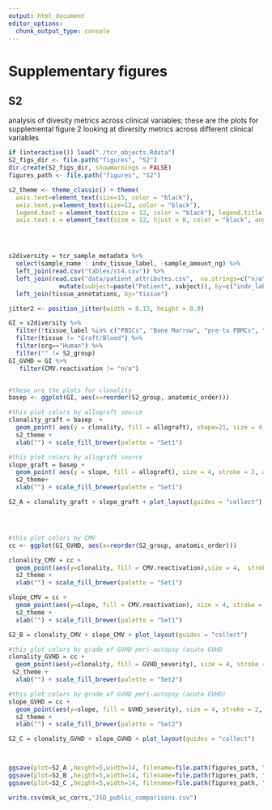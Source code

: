 ```yaml
---
output: html_document
editor_options: 
  chunk_output_type: console
---
```


# Supplementary figures
## S2

analysis of divesity metrics across clinical variables: these are the plots for supplemental figure 2 looking at diversity metrics across different clinical variables

```R
if (interactive()) load("./tcr_objects.Rdata")
S2_figs_dir <- file.path("figures", "S2")
dir.create(S2_figs_dir, showWarnings = FALSE)
figures_path <- file.path("figures", "S2")

s2_theme <- theme_classic() + theme(
  axis.text=element_text(size=15, color = "black"),
  axis.text.y=element_text(size=12, color = "black"),
  legend.text = element_text(size = 12, color = "black"), legend.title = element_text(size = 15, color = "black"), axis.title = element_text(size = 15, color = "black", face = "bold"),
  axis.text.x = element_text(size = 12, hjust = 0, color = "black", angle = -30))




s2diversity = tcr_sample_metadata %>% 
  select(sample_name : indv_tissue_label, -sample_amount_ng) %>% 
  left_join(read.csv("tables/st4.csv")) %>%
  left_join(read.csv("data/patient_attributes.csv",  na.strings=c("n/a")) %>%
              mutate(subject=paste("Patient", subject)), by=c("indv_label" = "subject")) %>%
  left_join(tissue_annotations, by="tissue")

jitter2 <- position_jitter(width = 0.15, height = 0.0)

GI = s2diversity %>%
  filter(!tissue_label %in% c("PBSCs", "Bone Marrow", "pre-tx PBMCs", "Heart", "Kidney", "mLN")) %>%
  filter(tissue != "Graft/Blood") %>% 
  filter(org=="Human") %>% 
  filter("" != S2_group)
GI_GVHD = GI %>%
   filter(CMV.reactivation != "n/a")


#these are the plots for clonality
basep <- ggplot(GI, aes(x=reorder(S2_group, anatomic_order)))

#this plot colors by allograft source
clonality_graft = basep  +
  geom_point( aes(y = clonality, fill = allograft), shape=21, size = 4, stroke = 2, alpha = .8, position = jitter2) +
  s2_theme +
  xlab("") + scale_fill_brewer(palette = "Set1")

#this plot colors by allograft source
slope_graft = basep + 
  geom_point( aes(y = slope, fill = allograft), size = 4, stroke = 2, alpha = .8, position = jitter2, shape=21) +
  s2_theme+
  xlab("") + scale_fill_brewer(palette = "Set1")

S2_A = clonality_graft + slope_graft + plot_layout(guides = "collect")




#this plot colors by CMV
cc <- ggplot(GI_GVHD, aes(x=reorder(S2_group, anatomic_order)))

clonality_CMV = cc + 
  geom_point(aes(y=clonality, fill = CMV.reactivation),size = 4,  stroke = 2, alpha = .8, position = jitter2, shape=21) +
  s2_theme +
  xlab("") + scale_fill_brewer(palette = "Set1")

slope_CMV = cc + 
  geom_point(aes(y=slope, fill = CMV.reactivation), size = 4, stroke = 2, alpha = .8, position = jitter2, shape=21) +
  s2_theme +
  xlab("") + scale_fill_brewer(palette = "Set1")

S2_B = clonality_CMV + slope_CMV + plot_layout(guides = "collect")

#this plot colors by grade of GVHD peri-autopsy (acute GVHD
clonality_GVHD = cc + 
  geom_point(aes(y=clonality, fill = GVHD_severity), size = 4, stroke = 2, alpha = .8, position = jitter2, shape=21) +
 s2_theme +
  xlab("") + scale_fill_brewer(palette = "Set2")

#this plot colors by grade of GVHD peri-autopsy (acute GVHD)
slope_GVHD = cc + 
  geom_point(aes(y=slope, fill = GVHD_severity), size = 4, stroke = 2, alpha = .8, position = jitter2, shape=21) +
  s2_theme +
  xlab("") + scale_fill_brewer(palette = "Set2")

S2_C = clonality_GVHD + slope_GVHD + plot_layout(guides = "collect")



ggsave(plot=S2_A ,height=5,width=14, filename=file.path(figures_path, "S2A_by_graft.pdf"))
ggsave(plot=S2_B ,height=5,width=14, filename=file.path(figures_path, "S2A_by_CMV.pdf"))
ggsave(plot=S2_C ,height=5,width=14, filename=file.path(figures_path, "S2A_by_GVHD.pdf"))

write.csv(msk_uc_corrs,"JSD_public_comparisons.csv")
```

